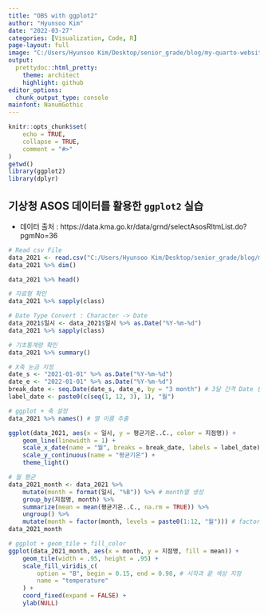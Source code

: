 ```yaml
---
title: "OBS with ggplot2"
author: "Hyunsoo Kim"
date: "2022-03-27"
categories: [Visualization, Code, R]
page-layout: full
image: "C:/Users/Hyunsoo Kim/Desktop/senior_grade/blog/my-quarto-website/Data_Visualization/image/KMA.png"
output:
  prettydoc::html_pretty:
    theme: architect
    highlight: github
editor_options:
  chunk_output_type: console
mainfont: NanumGothic
---
```


```r
knitr::opts_chunk$set(
    echo = TRUE,
    collapse = TRUE,
    comment = "#>"
)
getwd()
library(ggplot2)
library(dplyr)
```

## 기상청 ASOS 데이터를 활용한 `ggplot2` 실습

-   데이터 출처 : https://data.kma.go.kr/data/grnd/selectAsosRltmList.do?pgmNo=36

```r
# Read csv File
data_2021 <- read.csv("C:/Users/Hyunsoo Kim/Desktop/senior_grade/blog/my-quarto-website/Data_Visualization/data/OBS_ASOS_DD_20220308125952.csv", fileEncoding = "CP949")
data_2021 %>% dim()

data_2021 %>% head()

# 자료형 확인
data_2021 %>% sapply(class)

# Date Type Convert : Character -> Date
data_2021$일시 <- data_2021$일시 %>% as.Date("%Y-%m-%d")
data_2021 %>% sapply(class)

# 기초통계량 확인
data_2021 %>% summary()
```

```r
# X축 눈금 지정
date_s <- "2021-01-01" %>% as.Date("%Y-%m-%d")
date_e <- "2022-01-01" %>% as.Date("%Y-%m-%d")
break_date <- seq.Date(date_s, date_e, by = "3 month") # 3달 간격 Date 생성
label_date <- paste0(c(seq(1, 12, 3), 1), "월")

# ggplot + 축 설정
data_2021 %>% names() # 열 이름 추출

ggplot(data_2021, aes(x = 일시, y = 평균기온..C., color = 지점명)) +
    geom_line(linewidth = 1) +
    scale_x_date(name = "월", breaks = break_date, labels = label_date) +
    scale_y_continuous(name = "평균기온") +
    theme_light()
```

```r
# 월 평균
data_2021_month <- data_2021 %>%
    mutate(month = format(일시, "%B")) %>% # month열 생성
    group_by(지점명, month) %>%
    summarize(mean = mean(평균기온..C., na.rm = TRUE)) %>%
    ungroup() %>%
    mutate(month = factor(month, levels = paste0(1:12, "월"))) # factor 형으로 변환
data_2021_month

# ggplot + geom_tile + fill_color
ggplot(data_2021_month, aes(x = month, y = 지점명, fill = mean)) +
    geom_tile(width = .95, height = .95) +
    scale_fill_viridis_c(
        option = "B", begin = 0.15, end = 0.98, # 시작과 끝 색상 지정
        name = "temperature"
    ) +
    coord_fixed(expand = FALSE) +
    ylab(NULL)
```

